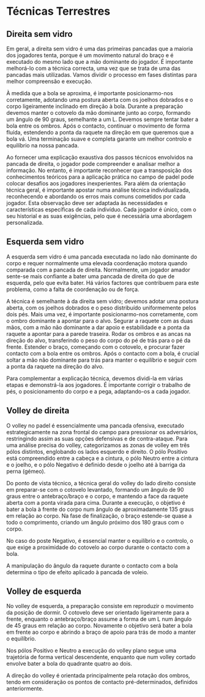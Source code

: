 # Técnicas Terrestres

## Direita sem vidro

Em geral, a direita sem vidro é uma das primeiras pancadas que a maioria dos jogadores tenta, porque é um movimento natural do braço e é executado do mesmo lado que a mão dominante do jogador. É importante melhorá-lo com a técnica correcta, uma vez que se trata de uma das pancadas mais utilizadas. Vamos dividir o processo em fases distintas para melhor compreensão e execução.

À medida que a bola se aproxima, é importante posicionarmo-nos corretamente, adotando uma postura aberta com os joelhos dobrados e o corpo ligeiramente inclinado em direção à bola. Durante a preparação devemos manter o cotovelo da mão dominante junto ao corpo, formando um ângulo de 90 graus, semelhante a um L. Devemos sempre tentar bater a bola entre os ombros. Após o contacto, continuar o movimento de forma fluída, estendendo a ponta da raquete na direção em que queremos que a bola vá. Uma terminação suave e completa garante um melhor controlo e equilíbrio na nossa pancada.

Ao fornecer uma explicação exaustiva dos passos técnicos envolvidos na pancada de direita, o jogador pode compreender e analisar melhor a informação. No entanto, é importante reconhecer que a transposição dos conhecimentos teóricos para a aplicação prática no campo de padel pode colocar desafios aos jogadores inexperientes. Para além da orientação técnica geral, é importante apostar numa análise técnica individualizada, reconhecendo e abordando os erros mais comuns cometidos por cada jogador. Esta observação deve ser adaptada às necessidades e características específicas de cada indivíduo. Cada jogador é único, com o seu historial e as suas exigências, pelo que é necessária uma abordagem personalizada.

## Esquerda sem vidro

A esquerda sem vidro  é uma pancada executada no lado não dominante do corpo e requer normalmente uma elevada coordenação motora quando comparada com a pancada de direita. Normalmente, um jogador amador sente-se mais confiante a bater uma pancada de direita do que de esquerda, pelo que evita bater. Há vários factores que contribuem para este problema, como a falta de coordenação ou de força.

A técnica é semelhante à da direita sem vidro; devemos adotar uma postura aberta, com os joelhos dobrados e o peso distribuído uniformemente pelos dois pés. Mais uma vez, é importante posicionarmo-nos corretamente, com o ombro dominante a apontar para o alvo. Segurar a raquete com as duas mãos, com a mão não dominante a dar apoio e estabilidade e a ponta da raquete a apontar para a parede traseira. Rodar os ombros e as ancas na direção do alvo, transferindo o peso do corpo do pé de trás para o pé da frente. Estender o braço, começando com o cotovelo, e procurar fazer contacto com a bola entre os ombros. Após o contacto com a bola, é crucial soltar a mão não dominante para trás para manter o equilíbrio e seguir com a ponta da raquete na direção do alvo.

Para complementar a explicação técnica, devemos dividi-la em várias etapas e demonstrá-la aos jogadores. É importante corrigir o trabalho de pés, o posicionamento do corpo e a pega, adaptando-os a cada jogador.

## Volley de direita

O volley no padel é essencialmente uma pancada ofensiva, executado estrategicamente na zona frontal do campo para pressionar os adversários, restringindo assim as suas opções defensivas e de contra-ataque. Para uma análise precisa do volley, categorizamos as zonas de volley em três pólos distintos, englobando os lados esquerdo e direito.
O pólo Positivo está compreendido entre a cabeça e a cintura, o pólo Neutro entre a cintura e o joelho, e o pólo Negativo é definido desde o joelho até à barriga da perna (gémeo).

Do ponto de vista técnico, a técnica geral do volley do lado direito consiste em preparar-se com o cotovelo levantado, formando um ângulo de 90 graus entre o antebraço/braço e o corpo, e mantendo a face da raquete aberta com a ponta virada para cima. Durante a execução, o objetivo é bater a bola à frente do corpo num ângulo de aproximadamente 135 graus em relação ao corpo. Na fase de finalização, o braço estende-se quase a todo o comprimento, criando um ângulo próximo dos 180 graus com o corpo.

No caso do poste Negativo, é essencial manter o equilíbrio e o controlo, o que exige a proximidade do cotovelo ao corpo durante o contacto com a bola.

A manipulação do ângulo da raquete durante o contacto com a bola determina o tipo de efeito aplicado à pancada de voleio.

## Volley de esquerda

No volley de esquerda, a preparação consiste em reproduzir o movimento da posição de dormir. O cotovelo deve ser orientado ligeiramente para a frente, enquanto o antebraço/braço assume a forma de um L num ângulo de 45 graus em relação ao corpo. Novamente o objetivo será bater a bola em frente ao corpo e abrindo a braço de apoio para trás de modo a manter o equilíbrio.

Nos pólos Positivo e Neutro a execução do volley plano segue uma trajetória de forma vertical descendente, enquanto que num volley cortado envolve bater a bola do quadrante quatro ao dois.

A direção do volley é orientada principalmente pela rotação dos ombros, tendo em consideração os pontos de contacto pré-determinados, definidos anteriormente.
